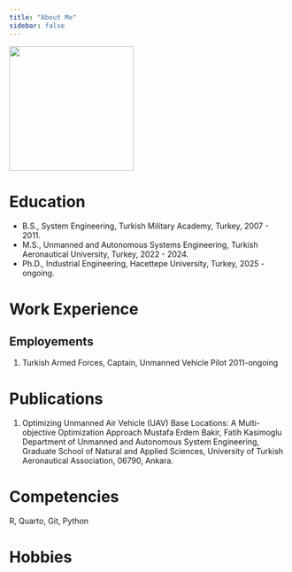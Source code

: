 ```yaml
---
title: "About Me"
sidebar: false 
---
```


![](images/vesikalık.jpeg){fig-align="center" width="225"}

# Education

-   B.S., System Engineering, Turkish Military Academy, Turkey, 2007 - 2011.
-   M.S., Unmanned and Autonomous Systems Engineering, Turkish Aeronautical University, Turkey, 2022 - 2024.
-   Ph.D., Industrial Engineering, Hacettepe University, Turkey, 2025 - ongoing.

# Work Experience

## Employements

1.  Turkish Armed Forces, Captain, Unmanned Vehicle Pilot 2011-ongoing

# Publications

1.  Optimizing Unmanned Air Vehicle (UAV) Base Locations: A Multi-objective Optimization Approach Mustafa Erdem Bakir, Fatih Kasimoglu Department of Unmanned and Autonomous System Engineering, Graduate School of Natural and Applied Sciences, University of Turkish Aeronautical Association, 06790, Ankara.

# Competencies

R, Quarto, Git, Python

# Hobbies
